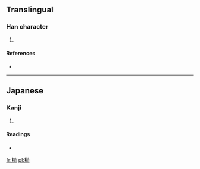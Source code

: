==Translingual==

===Han character===
{{Han char|rn=75|rad=木|as=15|sn=19|four=|canj=木竹廿弓 (DHTN)}}

# {{defn|Han|sort=木15}}

====References====
* {{Han ref|kx=0561.111|hdz=21314.051|uh=6AE4|ud=27364}}

----

==Japanese==

===Kanji===
{{ja-kanji|grade=|rs=木15}}

# {{defn|lang=ja|sort=木15}}

====Readings====
* {{ja-readings|on=[[せん]] (sen)|kun=[[たも]] (tamo)}}

[[fr:櫤]]
[[pl:櫤]]
